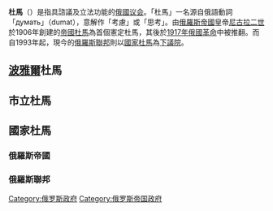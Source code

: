 {{没有来源|time=2020-06-02T12:34:03+00:00}}
'''杜馬'''（{{Lang-ru|Дума|translit=Duma}}）是指具諮議及立法功能的[[俄國|俄國]][[议会|议会]]。「杜馬」一名源自俄語動詞「думать」（dumat），意解作「考慮」或「思考」。由[[俄罗斯帝国|俄羅斯帝國]]皇帝[[尼古拉二世_(俄罗斯)|尼古拉二世]]於1906年創建的[[帝國杜馬|帝國杜馬]]為首個憲定杜馬，其後於[[1917年俄國革命|1917年俄國革命]]中被推翻。而自1993年起，現今的[[俄罗斯|俄羅斯聯邦]]則以[[国家杜马|國家杜馬]]為[[下議院|下議院]]。

== [[波雅爾|波雅爾]]杜馬==

== 市立杜馬 ==

== 國家杜馬 ==

=== 俄羅斯帝國 ===

=== 俄羅斯聯邦 ===
{{Russia-stub}}

[[Category:俄罗斯政府|Category:俄罗斯政府]]
[[Category:俄罗斯帝国政府|Category:俄罗斯帝国政府]]